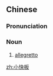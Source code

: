==Chinese==
{{zh-forms|type=12}}

===Pronunciation===
{{zh-pron
|m=xiǎokuàibǎn
|cat=n
}}

===Noun===
{{zh-noun}}
# {{lb|zh|music}} [[allegretto]]

[[zh:小快板]]